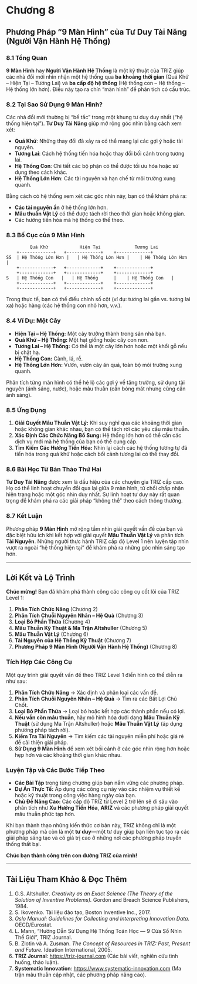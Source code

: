 
# **Chương 8**

## Phương Pháp “9 Màn Hình” của Tư Duy Tài Năng (Người Vận Hành Hệ Thống)

### 8.1 Tổng Quan

**9 Màn Hình** hay **Người Vận Hành Hệ Thống** là một kỹ thuật của TRIZ giúp các nhà đổi mới nhìn nhận một hệ thống qua **ba khoảng thời gian** (Quá Khứ – Hiện Tại – Tương Lai) và **ba cấp độ hệ thống** (Hệ thống con – Hệ thống – Hệ thống lớn hơn). Điều này tạo ra chín “màn hình” để phân tích có cấu trúc.

### 8.2 Tại Sao Sử Dụng 9 Màn Hình?

Các nhà đổi mới thường bị “bế tắc” trong một khung tư duy duy nhất (“hệ thống hiện tại”). **Tư Duy Tài Năng** giúp mở rộng góc nhìn bằng cách xem xét:

-   **Quá Khứ**: Những thay đổi đã xảy ra có thể mang lại các gợi ý hoặc tài nguyên.\
-   **Tương Lai**: Cách hệ thống tiến hóa hoặc thay đổi bối cảnh trong tương lai.\
-   **Hệ Thống Con**: Chi tiết các bộ phận có thể được tối ưu hóa hoặc sử dụng theo cách khác.\
-   **Hệ Thống Lớn Hơn**: Các tài nguyên và hạn chế từ môi trường xung quanh.

Bằng cách có hệ thống xem xét các góc nhìn này, bạn có thể khám phá ra:

-   **Các tài nguyên ẩn** ở hệ thống lớn hơn.\
-   **Mâu thuẫn Vật Lý** có thể được tách rời theo thời gian hoặc không gian.\
-   Các hướng tiến hóa mà hệ thống có thể theo.

### 8.3 Bố Cục của 9 Màn Hình

```         
         Quá Khứ            Hiện Tại             Tương Lai
    +-------------+   +-------------+    +-------------+
SS  | Hệ Thống Lớn Hơn |   | Hệ Thống Lớn Hơn |    | Hệ Thống Lớn Hơn |
    +-------------+   +-------------+    +-------------+
    +-------------+   +-------------+    +-------------+
S   | Hệ Thống Con   |   | Hệ Thống      |    | Hệ Thống Con   |
    +-------------+   +-------------+    +-------------+
    +-------------+   +-------------+    +-------------+
```

Trong thực tế, bạn có thể điều chỉnh số cột (ví dụ: tương lai gần vs. tương lai xa) hoặc hàng (các hệ thống con nhỏ hơn, v.v.).

### 8.4 Ví Dụ: Một Cây

-   **Hiện Tại – Hệ Thống:** Một cây trưởng thành trong sân nhà bạn.\
-   **Quá Khứ – Hệ Thống:** Một hạt giống hoặc cây con non.\
-   **Tương Lai – Hệ Thống:** Có thể là một cây lớn hơn hoặc một khối gỗ nếu bị chặt hạ.\
-   **Hệ Thống Con:** Cành, lá, rễ.\
-   **Hệ Thống Lớn Hơn:** Vườn, vườn cây ăn quả, toàn bộ môi trường xung quanh.

Phân tích từng màn hình có thể hé lộ các gợi ý về tăng trưởng, sử dụng tài nguyên (ánh sáng, nước), hoặc mâu thuẫn (cần bóng mát nhưng cũng cần ánh sáng).

### 8.5 Ứng Dụng

1.  **Giải Quyết Mâu Thuẫn Vật Lý:** Khi suy nghĩ qua các khoảng thời gian hoặc không gian khác nhau, bạn có thể tách rời các yêu cầu mâu thuẫn.\
2.  **Xác Định Các Chức Năng Bổ Sung:** Hệ thống lớn hơn có thể cần các dịch vụ mới mà hệ thống của bạn có thể cung cấp.\
3.  **Tìm Kiếm Các Hướng Tiến Hóa:** Nhìn lại cách các hệ thống tương tự đã tiến hóa trong quá khứ hoặc cách bối cảnh tương lai có thể thay đổi.

### 8.6 Bài Học Từ Bản Thảo Thứ Hai

**Tư Duy Tài Năng** được xem là dấu hiệu của các chuyên gia TRIZ cấp cao. Họ có thể linh hoạt chuyển đổi qua lại giữa 9 màn hình, từ chối chấp nhận hiện trạng hoặc một góc nhìn duy nhất. Sự linh hoạt tư duy này rất quan trọng để khám phá ra các giải pháp “không thể” theo cách thông thường.

### 8.7 Kết Luận

Phương pháp **9 Màn Hình** mở rộng tầm nhìn giải quyết vấn đề của bạn và đặc biệt hữu ích khi kết hợp với giải quyết **Mâu Thuẫn Vật Lý** và phân tích **Tài Nguyên**. Những người thực hành TRIZ cấp độ Level 1 nên luyện tập nhìn vượt ra ngoài “hệ thống hiện tại” để khám phá ra những góc nhìn sáng tạo hơn.

------------------------------------------------------------------------

## Lời Kết và Lộ Trình

**Chúc mừng!** Bạn đã khám phá thành công các công cụ cốt lõi của TRIZ Level 1:

1.  **Phân Tích Chức Năng** (Chương 2)\
2.  **Phân Tích Chuỗi Nguyên Nhân – Hệ Quả** (Chương 3)\
3.  **Loại Bỏ Phần Thừa** (Chương 4)\
4.  **Mâu Thuẫn Kỹ Thuật & Ma Trận Altshuller** (Chương 5)\
5.  **Mâu Thuẫn Vật Lý** (Chương 6)\
6.  **Tài Nguyên của Hệ Thống Kỹ Thuật** (Chương 7)\
7.  **Phương Pháp 9 Màn Hình (Người Vận Hành Hệ Thống)** (Chương 8)

### Tích Hợp Các Công Cụ

Một quy trình giải quyết vấn đề theo TRIZ Level 1 điển hình có thể diễn ra như sau:

1.  **Phân Tích Chức Năng** → Xác định và phân loại các vấn đề.\
2.  **Phân Tích Chuỗi Nguyên Nhân – Hệ Quả** → Tìm ra các Bất Lợi Chủ Chốt.\
3.  **Loại Bỏ Phần Thừa** → Loại bỏ hoặc kết hợp các thành phần nếu có lợi.\
4.  **Nếu vẫn còn mâu thuẫn**, hãy mô hình hóa dưới dạng **Mâu Thuẫn Kỹ Thuật** (sử dụng Ma Trận Altshuller) hoặc **Mâu Thuẫn Vật Lý** (áp dụng phương pháp tách rời).\
5.  **Kiểm Tra Tài Nguyên** → Tìm kiếm các tài nguyên miễn phí hoặc giá rẻ để cải thiện giải pháp.\
6.  **Sử Dụng 9 Màn Hình** để xem xét bối cảnh ở các góc nhìn rộng hơn hoặc hẹp hơn và các khoảng thời gian khác nhau.

### Luyện Tập và Các Bước Tiếp Theo

-   **Các Bài Tập** trong từng chương giúp bạn nắm vững các phương pháp.\
-   **Dự Án Thực Tế:** Áp dụng các công cụ này vào các nhiệm vụ thiết kế hoặc kỹ thuật trong công việc hàng ngày của bạn.\
-   **Chủ Đề Nâng Cao:** Các cấp độ TRIZ từ Level 2 trở lên sẽ đi sâu vào phân tích như **Xu Hướng Tiến Hóa**, **ARIZ** và các phương pháp giải quyết mâu thuẫn phức tạp hơn.

Khi bạn thành thạo những kiến thức cơ bản này, TRIZ không chỉ là một phương pháp mà còn là một **tư duy**—một tư duy giúp bạn liên tục tạo ra các giải pháp sáng tạo và có giá trị cao ở những nơi các phương pháp truyền thống thất bại.

**Chúc bạn thành công trên con đường TRIZ của mình!**

------------------------------------------------------------------------

## Tài Liệu Tham Khảo & Đọc Thêm

1.  G.S. Altshuller. *Creativity as an Exact Science (The Theory of the Solution of Inventive Problems).* Gordon and Breach Science Publishers, 1984.\
2.  S. Ikovenko. Tài liệu đào tạo, Boston Inventive Inc., 2017.\
3.  *Oslo Manual: Guidelines for Collecting and Interpreting Innovation Data.* OECD/Eurostat.\
4.  L. Mann, “Hướng Dẫn Sử Dụng Hệ Thống Toán Học — 9 Cửa Sổ Nhìn Thế Giới”, TRIZ Journal.\
5.  B. Zlotin và A. Zusman. *The Concept of Resources in TRIZ: Past, Present and Future.* Ideation International, 2005.\
6.  **TRIZ Journal**: <https://triz-journal.com> (Các bài viết, nghiên cứu tình huống, thảo luận).\
7.  **Systematic Innovation**: <https://www.systematic-innovation.com> (Ma trận mâu thuẫn cập nhật, các phương pháp nâng cao).
